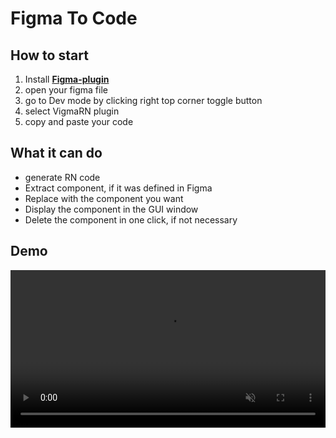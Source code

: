 # Figma To Code

## How to start

1. Install [**Figma-plugin**](https://www.figma.com/community/plugin/1260477949715606742/vigma-rn)
2. open your figma file
3. go to Dev mode by clicking right top corner toggle button
4. select VigmaRN plugin
5. copy and paste your code

## What it can do

- generate RN code
- Extract component, if it was defined in Figma
- Replace with the component you want
- Display the component in the GUI window
- Delete the component in one click, if not necessary

## Demo

<video width='100%' controls muted loop>
  <source src='/videos/figmaPlugin.webm' type='video/webm' />
</video>
<br />
<br />

